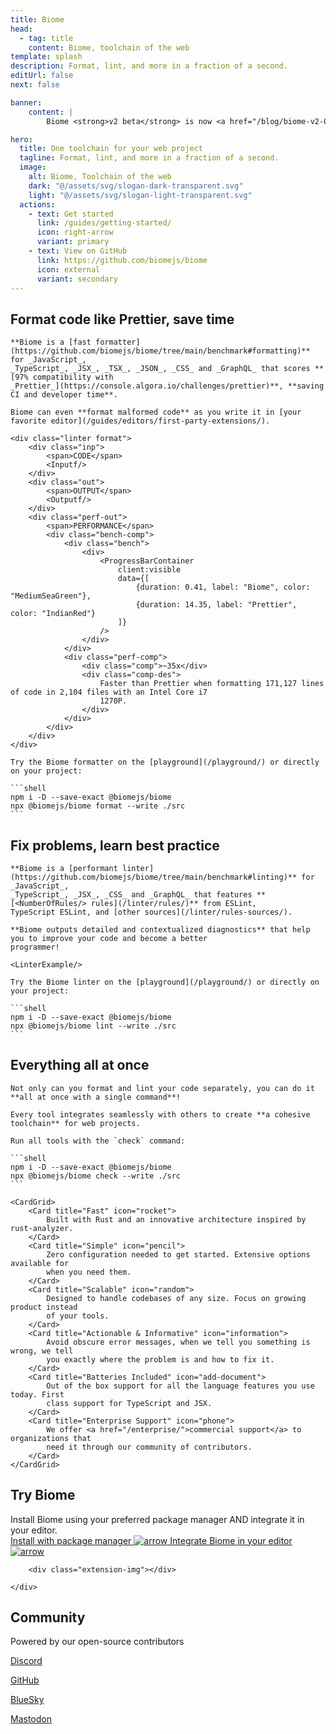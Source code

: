 ```yaml
---
title: Biome
head:
  - tag: title
    content: Biome, toolchain of the web
template: splash
description: Format, lint, and more in a fraction of a second.
editUrl: false
next: false

banner:
    content: |
        Biome <strong>v2 beta</strong> is now <a href="/blog/biome-v2-0-beta/">available</a> 🚀. Learn more by browsing the <a href="https://next.biomejs.dev/guides/getting-started/">new documentation</a>.

hero:
  title: One toolchain for your web project
  tagline: Format, lint, and more in a fraction of a second.
  image:
    alt: Biome, Toolchain of the web
    dark: "@/assets/svg/slogan-dark-transparent.svg"
    light: "@/assets/svg/slogan-light-transparent.svg"
  actions:
    - text: Get started
      link: /guides/getting-started/
      icon: right-arrow
      variant: primary
    - text: View on GitHub
      link: https://github.com/biomejs/biome
      icon: external
      variant: secondary
---
```



<div class="gradient"></div>
<div class="grid"></div>


<div class="hero-code">
    <h2 class="head">Format code like Prettier, save time</h2>

    **Biome is a [fast formatter](https://github.com/biomejs/biome/tree/main/benchmark#formatting)** for _JavaScript_,
    _TypeScript_, _JSX_, _TSX_, _JSON_, _CSS_ and _GraphQL_ that scores **[97% compatibility with
    _Prettier_](https://console.algora.io/challenges/prettier)**, **saving CI and developer time**.

    Biome can even **format malformed code** as you write it in [your favorite editor](/guides/editors/first-party-extensions/).

    <div class="linter format">
        <div class="inp">
            <span>CODE</span>
            <Inputf/>
        </div>
        <div class="out">
            <span>OUTPUT</span>
            <Outputf/>
        </div>
        <div class="perf-out">
            <span>PERFORMANCE</span>
            <div class="bench-comp">
                <div class="bench">
                    <div>
                        <ProgressBarContainer
                            client:visible
                            data={[
                                {duration: 0.41, label: "Biome", color: "MediumSeaGreen"},
                                {duration: 14.35, label: "Prettier", color: "IndianRed"}
                            ]}
                        />
                    </div>
                </div>
                <div class="perf-comp">
                    <div class="comp">~35x</div>
                    <div class="comp-des">
                        Faster than Prettier when formatting 171,127 lines of code in 2,104 files with an Intel Core i7
                        1270P.
                    </div>
                </div>
            </div>
        </div>
    </div>

    Try the Biome formatter on the [playground](/playground/) or directly on your project:

    ```shell
    npm i -D --save-exact @biomejs/biome
    npx @biomejs/biome format --write ./src
    ```
</div>


<div class="hero-code">
    <h2 class="head">Fix problems, learn best practice</h2>

    **Biome is a [performant linter](https://github.com/biomejs/biome/tree/main/benchmark#linting)** for _JavaScript_,
    _TypeScript_, _JSX_, _CSS_ and _GraphQL_ that features **[<NumberOfRules/> rules](/linter/rules/)** from ESLint,
    TypeScript ESLint, and [other sources](/linter/rules-sources/).

    **Biome outputs detailed and contextualized diagnostics** that help you to improve your code and become a better
    programmer!

    <LinterExample/>

    Try the Biome linter on the [playground](/playground/) or directly on your project:

    ```shell
    npm i -D --save-exact @biomejs/biome
    npx @biomejs/biome lint --write ./src
    ```

</div>


<div class="hero-code">
    <h2 class="head">Everything all at once</h2>

    Not only can you format and lint your code separately, you can do it **all at once with a single command**!

    Every tool integrates seamlessly with others to create **a cohesive toolchain** for web projects.

    Run all tools with the `check` command:

    ```shell
    npm i -D --save-exact @biomejs/biome
    npx @biomejs/biome check --write ./src
    ```

</div>



<div class="card-cnt">

    <CardGrid>
        <Card title="Fast" icon="rocket">
            Built with Rust and an innovative architecture inspired by rust-analyzer.
        </Card>
        <Card title="Simple" icon="pencil">
            Zero configuration needed to get started. Extensive options available for
            when you need them.
        </Card>
        <Card title="Scalable" icon="random">
            Designed to handle codebases of any size. Focus on growing product instead
            of your tools.
        </Card>
        <Card title="Actionable & Informative" icon="information">
            Avoid obscure error messages, when we tell you something is wrong, we tell
            you exactly where the problem is and how to fix it.
        </Card>
        <Card title="Batteries Included" icon="add-document">
            Out of the box support for all the language features you use today. First
            class support for TypeScript and JSX.
        </Card>
        <Card title="Enterprise Support" icon="phone">
            We offer <a href="/enterprise/">commercial support</a> to organizations that
            need it through our community of contributors.
        </Card>
    </CardGrid>
</div>
<div class="installation-body">
    <div class="installation">
        <div class="installation-left">
            <h2 class="head">Try Biome</h2>
            <div class="installation-description">
                Install Biome using your preferred package manager AND integrate it in your editor.
            </div>
            <a class="installation-biome" href="/guides/getting-started/#installation">
                Install with package manager
                <Image src={arrow} alt="arrow"/>
            </a>
            <a
                href="/guides/editors/first-party-extensions/"
                class="installation-extension"
            >
                Integrate Biome in your editor
                <Image src={arrow} alt="arrow"/>
            </a>
        </div>

        <div class="extension-img"></div>

    </div>
</div>

<AwardBanner/>

<div class="community">
    <div class="community-grid"></div>
    <h2 class="head">Community</h2>
    <div class="community-connect">
        <div class="community-description">
            Powered by our open-source contributors
        </div>
        <div class="community-links">
            <a href="https://biomejs.dev/chat" class="discord">
                <Icon name="discord"/>
                <p>Discord</p>
            </a>
            <a href="https://github.com/biomejs/biome" class="github">
                <Icon name="github"/>
                <p>GitHub</p>
            </a>
            <a href="https://bsky.app/profile/biomejs.dev" class="blueSky">
                <Icon name="blueSky" />
                <p>BlueSky</p>
            </a>
            <a href="https://fosstodon.org/@biomejs" class="mastodon">
                <Icon name="mastodon"/>
                <p>Mastodon</p>
            </a>
        </div>
    </div>
    <div class="connect">
        <Community/>
    </div>
</div>

<Sponsors title="Sponsors"/>

<Netlify/>
